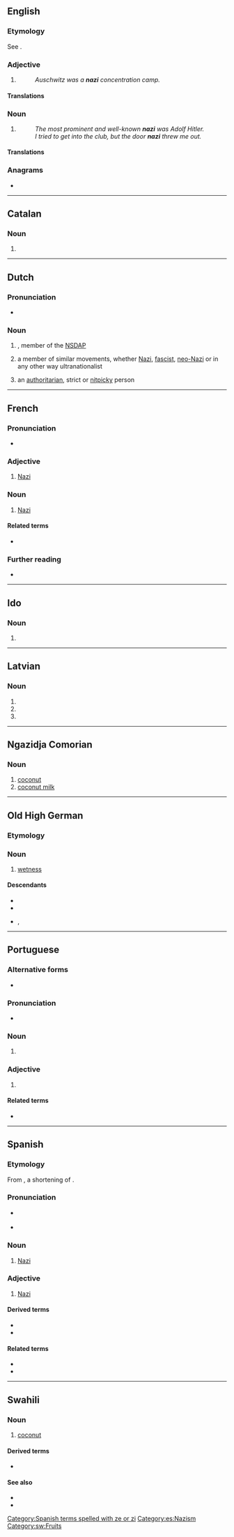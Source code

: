 {{also|Nazi|nazí|nazī|naži|-nazi}}
==English==

===Etymology===
See {{m|en|Nazi}}.

===Adjective===
{{en-adj}}

# {{alternative form of|Nazi|lang=en}}
#: ''Auschwitz was a '''nazi''' concentration camp.''

====Translations====
{{trans-see|Nazi}}

===Noun===
{{en-noun}}

# {{alternative form of|Nazi||lang=en}}
#: ''The most prominent and well-known '''nazi''' was Adolf Hitler.''
#: ''I tried to get into the club, but the door '''nazi''' threw me out.''

====Translations====
{{trans-see|Nazi}}

===Anagrams===
* {{anagrams|en|Zain|azin|zain|zina}}

----

==Catalan==

===Noun===
{{ca-noun|mf}}

# {{l|en|Nazi}}

----

==Dutch==

===Pronunciation===
* {{audio|Nl-nazi.ogg|Audio|lang=nl}}

===Noun===
{{nl-noun|m|-'s|nazi'tje}}

# {{l|en|Nazi}}, member of the [[NSDAP]]
# a member of similar movements, whether [[Nazi]], [[fascist]], [[neo-Nazi]] or in any other way ultranationalist
# {{lb|nl|slang|pejorative|offensive}} an [[authoritarian]], strict or [[nitpicky]] person

----

==French==

===Pronunciation===
* {{IPA|/na.zi/|lang=fr}}

===Adjective===
{{fr-adj}}

# [[Nazi]]

===Noun===
{{fr-noun|m}}

# [[Nazi]]

====Related terms====
* {{l|fr|nazisme}}

===Further reading===
* {{R:TLFi}}

----

==Ido==

===Noun===
{{head|io|noun plural form}}

# {{plural of|nazo|lang=io}}

----

==Latvian==

===Noun===
{{head|lv|noun form|g=m}}

# {{lv-inflection of|nazis|voc|s}}
# {{lv-inflection of|nazis|acc|s}}
# {{lv-inflection of|nazis|ins|s}}

----

==Ngazidja Comorian==

===Noun===
{{head|zdj|noun|noun class 9/10, plural [[nazi]]}}

# [[coconut]]
# [[coconut milk]]

----

==Old High German==

===Etymology===
{{suf|goh|naz|ī|t1=wet}}

===Noun===
{{goh-noun|head=nazī|f}}

# [[wetness]]

====Descendants====
* {{desc|gsw|Nässi}}
* {{desc|de|Nässe}}
* {{desc|wym|ness}}, {{l|wym|nessa}}

----

==Portuguese==

===Alternative forms===
* {{l|pt|nazista}} {{qualifier|Brazil}}

===Pronunciation===
* {{IPA|/na.ˈzi/|lang=pt}}

===Noun===
{{pt-noun|mf}}

# {{lb|pt|Portugal|historical}} {{l|en|Nazi}} {{gloss|member of the Nazi party}}

===Adjective===
{{pt-noun|mf}}

# {{lb|pt|Portugal|historical}} {{l|en|Nazi}} {{gloss|relating to Nazis, the Nazi party or Nazi Germany}}

====Related terms====
* {{l|pt|nazismo}}

----

==Spanish==

===Etymology===
From {{etyl|de|es}} {{m|de|Nazi}}, a shortening of {{m|de|Nationalsozialist||[[National Socialist]]}}.

===Pronunciation===
* {{a|Castilian}} {{IPA|/ˈna.θi/|lang=es}}
* {{a|Others}} {{IPA|/ˈna.si/|lang=es}}

===Noun===
{{es-noun|mf}}

# [[Nazi]]

===Adjective===
{{es-adj}}

# [[Nazi]]

====Derived terms====
* {{l|es|nazismo|g=m}}
* {{l|es|neonazi}}

====Related terms====
* {{l|es|nacionalsocialismo}}
* {{l|es|nacionalsocialista}}

[[Category:Spanish terms spelled with ze or zi]]
[[Category:es:Nazism]]

----

==Swahili==

===Noun===
{{sw-noun|n}}

# [[coconut]] {{q|especially a mature coconut}}

====Derived terms====
* {{l|sw|mnazi|gloss=coconut palm}}

====See also====
* {{l|sw|dafu||young coconut}}
* {{l|sw|mbata||old coconut used for copra}}

[[Category:sw:Fruits]]